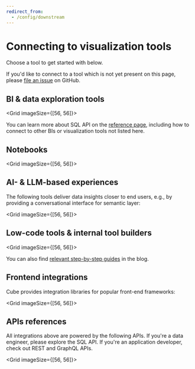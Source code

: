 ```yaml
---
redirect_from:
  - /config/downstream
---
```


# Connecting to visualization tools

Choose a tool to get started with below.

<InfoBox>

If you'd like to connect to a tool which is not yet present on this
page, please [file an issue](https://github.com/cube-js/cube/issues) on GitHub.

</InfoBox>

## BI & data exploration tools

<Grid imageSize={[56, 56]}>
  <GridItem
    url="visualization-tools/superset"
    imageUrl="https://static.cube.dev/icons/superset.svg"
    title="Superset / Preset"
  />
  <GridItem
    url="visualization-tools/tableau"
    imageUrl="https://static.cube.dev/icons/tableau.svg"
    title="Tableau"
  />
  <GridItem
    url="visualization-tools/powerbi"
    imageUrl="https://static.cube.dev/icons/powerbi.svg"
    title="Power BI"
  />
  <GridItem
    url="visualization-tools/metabase"
    imageUrl="https://static.cube.dev/icons/metabase.svg"
    title="Metabase"
  />
  <GridItem
    url="visualization-tools/thoughtspot"
    imageUrl="https://static.cube.dev/icons/thoughtspot.svg"
    title="Thoughtspot"
  />
  <GridItem
    url="visualization-tools/explo"
    imageUrl="https://static.cube.dev/icons/explo.svg"
    title="Explo"
  />
  <GridItem
    url="visualization-tools/steep"
    imageUrl="https://static.cube.dev/icons/steep-light.svg"
    title="Steep"
  />
  <GridItem
    url="visualization-tools/push-ai"
    imageUrl="https://static.cube.dev/icons/push-ai-light.svg"
    title="Push.ai"
  />
</Grid>

You can learn more about SQL API on the
[reference page](/product/apis-integrations/sql-api), including how to connect
to other BIs or visualization tools not listed here.

## Notebooks

<Grid imageSize={[56, 56]}>
  <GridItem
    url="visualization-tools/hex"
    imageUrl="https://static.cube.dev/icons/hex.svg"
    title="Hex"
  />
  <GridItem
    url="visualization-tools/deepnote"
    imageUrl="https://static.cube.dev/icons/deepnote.svg"
    title="Deepnote"
  />
  <GridItem
    url="visualization-tools/observable"
    imageUrl="https://static.cube.dev/icons/observable.svg"
    title="Observable"
  />
  <GridItem
    url="visualization-tools/jupyter"
    imageUrl="https://static.cube.dev/icons/jupyter.svg"
    title="Jupyter"
  />
  <GridItem
    url="visualization-tools/streamlit"
    imageUrl="https://static.cube.dev/icons/streamlit.svg"
    title="Streamlit"
  />
</Grid>

## AI- & LLM-based experiences

The following tools deliver data insights closer to end users, e.g., by
providing a conversational interface for semantic layer:

<Grid imageSize={[56, 56]}>
  <GridItem
    url="visualization-tools/delphi"
    imageUrl="https://static.cube.dev/icons/delphi.svg"
    title="Delphi"
  />
  <GridItem
    url="visualization-tools/langchain"
    imageUrl="https://static.cube.dev/icons/langchain.svg"
    title="LangChain"
  />
</Grid>

## Low-code tools & internal tool builders

<Grid imageSize={[56, 56]}>
  <GridItem
    url="visualization-tools/appsmith"
    imageUrl="https://static.cube.dev/icons/appsmith.svg"
    title="Appsmith"
  />
  <GridItem
    url="visualization-tools/retool"
    imageUrl="https://static.cube.dev/icons/retool.svg"
    title="Retool"
  />
  <GridItem
    url="visualization-tools/bubble"
    imageUrl="https://static.cube.dev/icons/bubble.svg"
    title="Bubble"
  />
  <GridItem
    url="visualization-tools/budibase"
    imageUrl="https://static.cube.dev/icons/budibase.svg"
    title="Budibase"
  />
</Grid>

You can also find <a href="https://cube.dev/blog/category/low-code">relevant
step-by-step guides</a> in the blog.

## Frontend integrations

Cube provides integration libraries for popular front-end frameworks:

<Grid imageSize={[56, 56]}>
  <GridItem
    url="/product/apis-integrations/javascript-sdk/react"
    imageUrl="https://static.cube.dev/icons/react.svg"
    title="React"
  />
  <GridItem
    url="/product/apis-integrations/javascript-sdk/vue"
    imageUrl="https://static.cube.dev/icons/vue.svg"
    title="Vue"
  />
  <GridItem
    url="/product/apis-integrations/javascript-sdk/angular"
    imageUrl="https://static.cube.dev/icons/angular.svg"
    title="Angular"
  />
</Grid>

## APIs references

All integrations above are powered by the following APIs. If you're a data
engineer, please explore the SQL API. If you're an application developer, check
out REST and GraphQL APIs.

<Grid imageSize={[56, 56]}>
  <GridItem
    url="/product/apis-integrations/sql-api"
    imageUrl="https://static.cube.dev/icons/sql.svg"
    title="SQL API"
  />
  <GridItem
    url="/product/apis-integrations/rest-api"
    imageUrl="https://static.cube.dev/icons/rest.svg"
    title="REST API"
  />
  <GridItem
    url="/product/apis-integrations/graphql-api"
    imageUrl="https://static.cube.dev/icons/graphql.svg"
    title="GraphQL API"
  />
</Grid>
